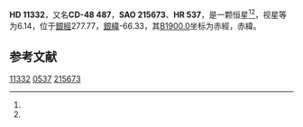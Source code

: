 {{Starbox begin
| name = HD 11332
}}
{{Starbox observe
| epoch = [[J2000.0|J2000.0]]
| constell = {{星座名待查}}<ref name=SIMBAD>{{cite web
 | url=http://simbad.u-strasbg.fr/simbad/sim-id?Ident=HR+537
 | title=Pulsating variable Star
 | publisher=Centre de Données astronomiques de Strasbourg
 | work=SIMBAD
 | accessdate=2012-07-13
 | archive-date=2016-03-16
 | archive-url=https://web.archive.org/web/20160316173128/http://simbad.u-strasbg.fr/simbad/sim-id?Ident=HR+537
 | dead-url=no
 }}</ref><ref name=DATA>{{cite web
 | url=http://vizier.u-strasbg.fr/viz-bin/VizieR-5?-out.add=.&-source=5050&-corr=PK=HR&-out.max=9999&HR=537
 | title=VizieR Detailed Page
 | accessdate=2012-07-13
 | archive-date=2016-03-05
 | archive-url=https://web.archive.org/web/20160305034801/http://vizier.u-strasbg.fr/viz-bin/VizieR-5?-out.add=.&-source=5050&-corr=PK=HR&-out.max=9999&HR=537
 | dead-url=no
 }}</ref>
| 星官 = 
| ra = {{RA|1|50|20.2}}<ref name=SIMBAD /><ref name=DATA />
| dec = {{DEC|-47|48|59}}<ref name=SIMBAD /><ref name=DATA />
| appmag_v = 6.14<ref name=SIMBAD /><ref name=DATA />
}}
{{Starbox character
| class = K1IV<ref name=SIMBAD /><ref name=DATA />
| b-v = 1.01<ref name=SIMBAD /><ref name=DATA />
| u-b = 0.88<ref name=SIMBAD /><ref name=DATA />
| r-i = 0.34E<ref name=SIMBAD /><ref name=DATA />
| variable = 
}}
{{Starbox astrometry
| radial_v = 0.88
| prop_mo_ra = 12
| parallax = 
| p_error = 
}}
{{Starbox catalog
| names =CD-48 487，[[SAO星表|SAO]] 215673，[[HD星表|HD]] 11332，[[HR星表|HR]] 537}}
{{Starbox reference |Simbad=HR+537}}
{{Starbox end}}

'''HD 11332'''，又名'''CD-48 487'''，'''SAO 215673'''、'''HR 537'''，是一颗恒星<ref name=SIMBAD /><ref name=DATA />，视星等为6.14，位于[[銀道座標系|銀經]]277.77，[[銀道座標系|銀緯]]-66.33，其[[B1900.0|B1900.0]]坐标为赤經{{RA|1|46|19.4}}，赤緯{{DEC|-48|-66.33|49}}。

== 参考文献 ==
{{reflist}}

{{star-stub}}

[[Category:HD和HDE天體|11332]]
[[Category:HR天體|0537]]
[[Category:SAO天體|215673]]